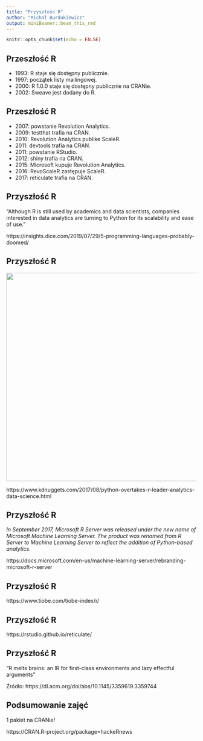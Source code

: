 ```yaml
---
title: "Przyszłość R"
author: "Michał Burdukiewicz"
output: miniBeamer::beam_this_rmd
---
```


```r
knitr::opts_chunk$set(echo = FALSE)
```

## Przeszłość R

 - 1993: R staje się dostępny publicznie.
 - 1997: początek listy mailingowej.
 - 2000: R 1.0.0 staje się dostępny publicznie na CRANie.
 - 2002: Sweave jest dodany do R.
 
## Przeszłość R

 - 2007: powstanie Revolution Analytics.
 - 2009: testthat trafia na CRAN.
 - 2010: Revolution Analytics publike ScaleR.
 - 2011: devtools trafia na CRAN.
 - 2011: powstanie RStudio.
 - 2012: shiny trafia na CRAN.
 - 2015: Microsoft kupuje Revolution Analytics.
 - 2016: RevoScaleR zastępuje ScaleR.
 - 2017: reticulate trafia na CRAN.

## Przyszłość R

"Although R is still used by academics and data scientists, companies interested in data analytics are turning to Python for its scalability and ease of use. "

https://insights.dice.com/2019/07/29/5-programming-languages-probably-doomed/

## Przyszłość R

<img src="https://www.kdnuggets.com/images/python-r-other-2016-2017-transitions.jpg" width="550px">

https://www.kdnuggets.com/2017/08/python-overtakes-r-leader-analytics-data-science.html

## Przyszłość R

*In September 2017, Microsoft R Server was released under the new name of Microsoft Machine Learning Server. The product was renamed from R Server to Machine Learning Server to reflect the addition of Python-based analytics.*

https://docs.microsoft.com/en-us/machine-learning-server/rebranding-microsoft-r-server

## Przyszłość R

https://www.tiobe.com/tiobe-index/r/

## Przyszłość R

https://rstudio.github.io/reticulate/

## Przyszłość R

"R melts brains: an IR for first-class environments and lazy effectful arguments"

Źródło: https://dl.acm.org/doi/abs/10.1145/3359619.3359744

## Podsumowanie zajęć

1 pakiet na CRANie!

https://CRAN.R-project.org/package=hackeRnews
